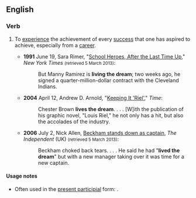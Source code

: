 ==English==

===Verb===
{{en-verb|head=[[live]] [[the]] [[dream]]|lives the dream|living the dream|lived the dream}}

# {{context|idiomatic|lang=en}} To [[experience]] the achievement of every [[success]] that one has aspired to achieve, especially from a [[career]].
#* '''1991''' June 19, Sara Rimer, "[http://www.nytimes.com/1991/06/19/nyregion/high-school-heroes-after-the-last-time-up.html?pagewanted=all&src=pmHigh School Heroes, After the Last Time Up]," ''New York Times'' <small>(retrieved 5 March 2013)</small>:
#*: But Manny Ramirez is '''living the dream'''; two weeks ago, he signed a quarter-million-dollar contract with the Cleveland Indians.
#* '''2004''' April 12, Andrew D. Arnold, "[http://www.time.com/time/arts/article/0,8599,609686,00.html Keeping It 'Riel']," ''Time'':
#*: Chester Brown '''lives the dream'''. . . . [W]ith the publication of his graphic novel, "Louis Riel," he not only has a hit, but also the accolades of the industry.
#* '''2006''' July 2, Nick Allen, [http://www.independent.co.uk/sport/football/news-and-comment/beckham-stands-down-as-captain-406387.html Beckham stands down as captain], ''The Independent'' (UK) <small>(retrieved 5 March 2013)</small>:
#*: Beckham choked back tears. . . . He said he had "'''lived the dream'''" but with a new manager taking over it was time for a new captain.

====Usage notes====
* Often used in the [[present participle|present participial]] form: {{m|en|living the dream}}.